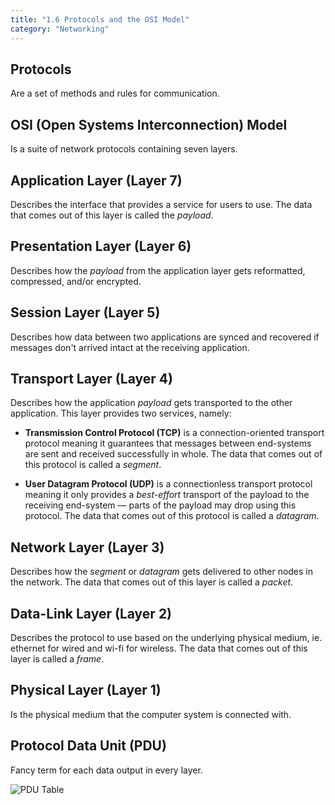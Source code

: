 ```yaml
---
title: "1.6 Protocols and the OSI Model"
category: "Networking"
---
```


## Protocols
Are a set of methods and rules for communication.

## OSI (Open Systems Interconnection) Model
Is a suite of network protocols containing seven layers.

## Application Layer (Layer 7)
Describes the interface that provides a service for users 
to use. The data that comes out of this layer is called the 
*payload*.

## Presentation Layer (Layer 6)
Describes how the *payload* from the application layer gets 
reformatted, compressed, and/or encrypted.

## Session Layer (Layer 5)
Describes how data between two applications are synced and 
recovered if messages don't arrived intact at the receiving 
application.

## Transport Layer (Layer 4)
Describes how the application *payload* gets transported 
to the other application. This layer provides two services, 
namely:

- **Transmission Control Protocol (TCP)** is a connection-oriented 
  transport protocol meaning it guarantees that messages between
  end-systems are sent and received successfully in whole. The 
  data that comes out of this protocol is called a *segment*.

- **User Datagram Protocol (UDP)** is a connectionless transport 
  protocol meaning it only provides a *best-effort* transport of 
  the payload to the receiving end-system — parts of the payload 
  may drop using this protocol. The data that comes out of this 
  protocol is called a *datagram*.

## Network Layer (Layer 3)
Describes how the *segment* or *datagram* gets delivered to other 
nodes in the network. The data that comes out of this layer is 
called a *packet*.

## Data-Link Layer (Layer 2)
Describes the protocol to use based on the underlying physical 
medium, ie. ethernet for wired and wi-fi for wireless. The data 
that comes out of this layer is called a *frame*.

## Physical Layer (Layer 1)
Is the physical medium that the computer system is connected with.

## Protocol Data Unit (PDU)
Fancy term for each data output in every layer.

![PDU Table](../../../../images/pdu-table.png)